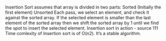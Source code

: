 Insertion Sort assumes that array is divided in two parts:
Sorted (Initially the first element)
Unsorted
Each pass, we select an element, and check it against the sorted array.
If the selected element is smaller than the last element of the sorted array then we shift the sorted array by 1 until we find the spot to insert the selected element.
Insertion sort in action - source 111
Time comlexity of Insertion sort is of O(n2).
It’s a stable algorithm.